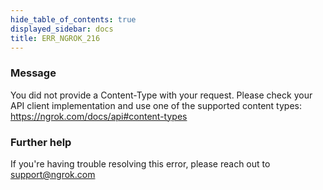 ```yaml
---
hide_table_of_contents: true
displayed_sidebar: docs
title: ERR_NGROK_216
---
```


### Message

You did not provide a Content-Type with your request. Please check your API client implementation and use one of the supported content types: https://ngrok.com/docs/api#content-types

<ErrorDetails />

### Further help

If you're having trouble resolving this error, please reach out to [support@ngrok.com](mailto:support@ngrok.com?subject=Help%20with%20ERR_NGROK_216)
